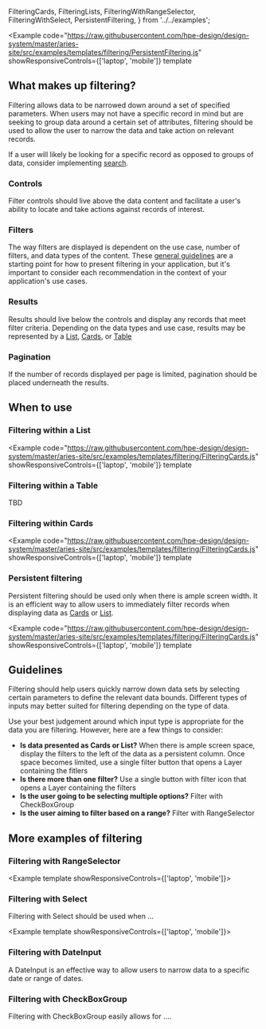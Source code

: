   FilteringCards,
  FilteringLists,
  FilteringWithRangeSelector,
  FilteringWithSelect,
  PersistentFiltering,
} from '../../examples';

<Example
  code="https://raw.githubusercontent.com/hpe-design/design-system/master/aries-site/src/examples/templates/filtering/PersistentFiltering.js"
  showResponsiveControls={['laptop', 'mobile']}
  template
>
  <PersistentFiltering />
</Example>

## What makes up filtering?

Filtering allows data to be narrowed down around a set of specified parameters. When users may not have a specific record in mind but are seeking to group data around a certain set of attributes, filtering should be used to allow the user to narrow the data and take action on relevant records.

If a user will likely be looking for a specific record as opposed to groups of data, consider implementing [search](/templates/searching).

### Controls

Filter controls should live above the data content and facilitate a user's ability to locate and take actions against records of interest.

### Filters

The way filters are displayed is dependent on the use case, number of filters, and data types of the content. These [general guidelines](#guidelines) are a starting point for how to present filtering in your application, but it's important to consider each recommendation in the context of your application's use cases.

### Results

Results should live below the controls and display any records that meet filter criteria. Depending on the data types and use case, results may be represented by a [List](#filtering-within-a-list), [Cards](#filtering-within-cards), or [Table](#filtering-within-a-table)

### Pagination

If the number of records displayed per page is limited, pagination should be placed underneath the results.

## When to use

### Filtering within a List

<Example
  code="https://raw.githubusercontent.com/hpe-design/design-system/master/aries-site/src/examples/templates/filtering/FilteringCards.js"
  showResponsiveControls={['laptop', 'mobile']}
  template
>
  <FilteringLists />
</Example>

### Filtering within a Table

TBD

### Filtering within Cards

<Example
  code="https://raw.githubusercontent.com/hpe-design/design-system/master/aries-site/src/examples/templates/filtering/FilteringCards.js"
  showResponsiveControls={['laptop', 'mobile']}
  template
>
  <FilteringCards />
</Example>

### Persistent filtering

Persistent filtering should be used only when there is ample screen width. It is an efficient way to allow users to immediately filter records when displaying data as [Cards](/components/cards) or [List](/templates/lists).

<Example
  code="https://raw.githubusercontent.com/hpe-design/design-system/master/aries-site/src/examples/templates/filtering/FilteringCards.js"
  showResponsiveControls={['laptop', 'mobile']}
  template
>
  <PersistentFiltering />
</Example>

## Guidelines

Filtering should help users quickly narrow down data sets by selecting certain parameters to define the relevant data bounds. Different types of inputs may better suited for filtering depending on the type of data.

Use your best judgement around which input type is appropriate for the data you are filtering. However, here are a few things to consider:

- **Is data presented as Cards or List?** When there is ample screen space, display the filters to the left of the data as a persistent column. Once space becomes limited, use a single filter button that opens a Layer containing the fitlers
- **Is there more than one filter?** Use a single button with filter icon that opens a Layer containing the filters
- **Is the user going to be selecting multiple options?** Filter with CheckBoxGroup
- **Is the user aiming to filter based on a range?** Filter with RangeSelector

## More examples of filtering

### Filtering with RangeSelector

<Example template showResponsiveControls={['laptop', 'mobile']}>
  <FilteringWithRangeSelector />
</Example>

### Filtering with Select

Filtering with Select should be used when ...

<Example template showResponsiveControls={['laptop', 'mobile']}>
  <FilteringWithSelect />
</Example>

### Filtering with DateInput

A DateInput is an effective way to allow users to narrow data to a specific date or range of dates.

### Filtering with CheckBoxGroup

Filtering with CheckBoxGroup easily allows for ....
